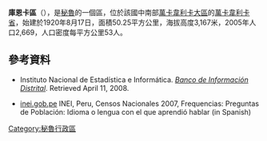 '''庫恩卡區'''（{{lang-es|Distrito de Cuenca}}），是[[秘魯|秘魯]]的一個區，位於該國中南部[[萬卡韋利卡大區|萬卡韋利卡大區]]的[[萬卡韋利卡省|萬卡韋利卡省]]，始建於1920年8月17日，面積50.25平方公里，海拔高度3,167米，2005年人口2,669，人口密度每平方公里53人。

==參考資料==
*{{es icon}} Instituto Nacional de Estadística e Informática. ''[https://web.archive.org/web/20080423164200/http://desa.inei.gob.pe/mapas/bid/ Banco de Información Distrital]''. Retrieved April 11, 2008.
*[https://web.archive.org/web/20130127005551/http://iinei.inei.gob.pe/iinei/RedatamCpv2007.asp?id=ResultadosCensales%3Fori%3DC inei.gob.pe] INEI, Peru, Censos Nacionales 2007, Frequencias: Preguntas de Población: Idioma o lengua con el que aprendió hablar (in Spanish)

{{coord|12|25|51|S|75|02|11|W|region:PE_type:city_source:kolossus-eswiki|display=title}}

{{Peru-geo-stub}}
[[Category:秘魯行政區|Category:秘魯行政區]]